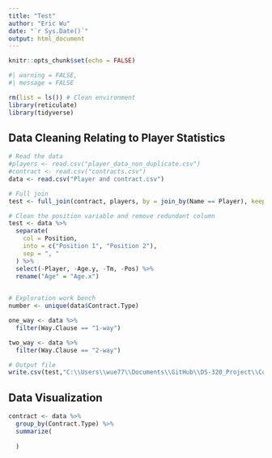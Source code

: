 ```yaml
---
title: "Test"
author: "Eric Wu"
date: "`r Sys.Date()`"
output: html_document
---
```


```r
knitr::opts_chunk$set(echo = FALSE)
```

```r
#| warning = FALSE,
#| message = FALSE

rm(list = ls()) # Clean environment
library(reticulate)
library(tidyverse)
```

## Data Cleaning Relating to Player Statistics

```r
# Read the data
#players <- read.csv("player_data_non_duplicate.csv")
#contract <- read.csv("contracts.csv")
data <- read.csv("Player and contract.csv")

```

```r
# Full join
test <- full_join(contract, players, by = join_by(Name == Player), keep = TRUE, relationship = "many-to-many")
```

```r
# Clean the position variable and remove redundant column
test <- data %>%
  separate(
    col = Position,
    into = c("Position 1", "Position 2"),
    sep = ", "
  ) %>%
  select(-Player, -Age.y, -Tm, -Pos) %>%
  rename("Age" = "Age.x")
  
```

```r
# Exploration work bench
number <- unique(data$Contract.Type)

one_way <- data %>%
  filter(Way.Clause == "1-way")

two_way <- data %>%
  filter(Way.Clause == "2-way")
```

```r
# Output file
write.csv(test,"C:\\Users\\wue77\\Documents\\GitHub\\DS-320_Project\\Combined Contract and Player Data\\tests.csv", row.names = FALSE)
```

## Data Visualization

```r
contract <- data %>%
  group_by(Contract.Type) %>%
  summarize(
    
  )

```



